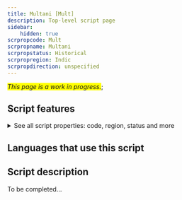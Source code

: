 ```yaml
---
title: Multani [Mult]
description: Top-level script page
sidebar:
    hidden: true
scrpropcode: Mult
scrpropname: Multani
scrpropstatus: Historical
scrpropregion: Indic
scrpropdirection: unspecified
---
```


<span style='background-color:yellow'>_This page is a work in progress._</span>;


## Script features

<details>
<summary> See all script properties: code, region, status and more</summary>
<ScriptInfo />
</details>

## Languages that use this script

<WsList script='Mult' wsMax='5' />

## Script description

To be completed...

